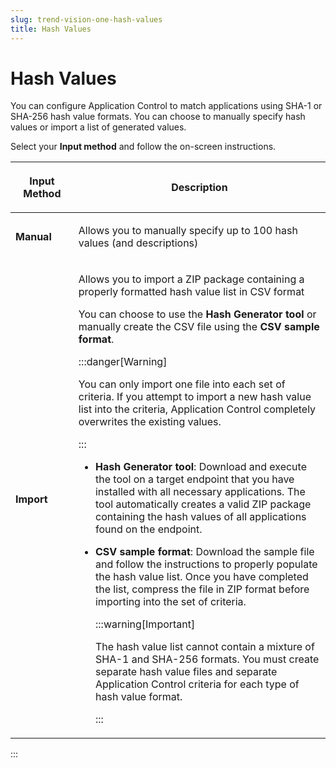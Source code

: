 ```yaml
---
slug: trend-vision-one-hash-values
title: Hash Values
---
```

# Hash Values

You can configure Application Control to match applications using SHA-1 or SHA-256 hash value formats. You can choose to manually specify hash values or import a list of generated values.

Select your **Input method** and follow the on-screen instructions.

<table>
<colgroup>
<col style="width: 20%" />
<col style="width: 80%" />
</colgroup>
<thead>
<tr>
<th><p>Input Method</p></th>
<th><p>Description</p></th>
</tr>
</thead>
<tbody>
<tr>
<td><p><strong>Manual</strong></p></td>
<td><p>Allows you to manually specify up to 100 hash values (and descriptions)</p></td>
</tr>
<tr>
<td><p><strong>Import</strong></p></td>
<td><p>Allows you to import a ZIP package containing a properly formatted hash value list in CSV format</p>
<p>You can choose to use the <strong>Hash Generator tool</strong> or manually create the CSV file using the <strong>CSV sample format</strong>.</p>


:::danger[Warning]

<p>You can only import one file into each set of criteria. If you attempt to import a new hash value list into the criteria, Application Control completely overwrites the existing values.</p>


:::


<ul>
<li><p><strong>Hash Generator tool</strong>: Download and execute the tool on a target endpoint that you have installed with all necessary applications. The tool automatically creates a valid ZIP package containing the hash values of all applications found on the endpoint.</p></li>
<li><p><strong>CSV sample format</strong>: Download the sample file and follow the instructions to properly populate the hash value list. Once you have completed the list, compress the file in ZIP format before importing into the set of criteria.</p>


:::warning[Important]

<p>The hash value list cannot contain a mixture of SHA-1 and SHA-256 formats. You must create separate hash value files and separate Application Control criteria for each type of hash value format.</p>


:::

</li>
</ul></td>
</tr>
</tbody>
</table>
:::
